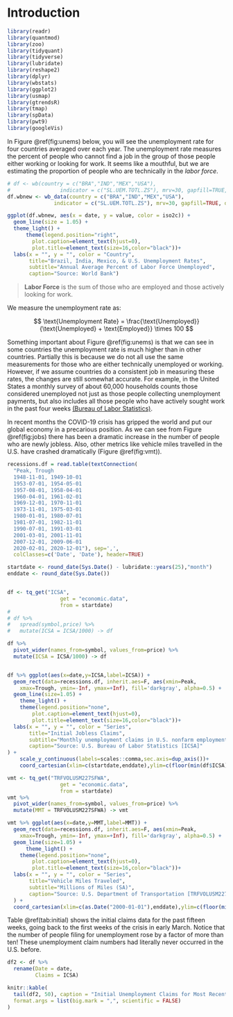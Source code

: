 # Introduction {#intro}

```r
library(readr)
library(quantmod)
library(zoo)
library(tidyquant)
library(tidyverse)
library(lubridate)
library(reshape2)
library(dplyr)
library(wbstats)
library(ggplot2)
library(usmap)
library(gtrendsR)
library(tmap)
library(spData)
library(pwt9)
library(googleVis)


```

In Figure \@ref(fig:unems) below, you will see the unemployment rate for four countries averaged over each year. The unemployment rate measures the percent of people who cannot find a job in the group of those people either working or looking for work. It seems like a mouthful, but we are estimating the proportion of people who are technically in the *labor force*. 

```r
# df <- wb(country = c("BRA","IND","MEX","USA"),
#                indicator = c("SL.UEM.TOTL.ZS"), mrv=30, gapfill=TRUE, POSIXct = TRUE)
df.wbnew <- wb_data(country = c("BRA","IND","MEX","USA"),
               indicator = c("SL.UEM.TOTL.ZS"), mrv=30, gapfill=TRUE, date_as_class_date = TRUE, return_wide = FALSE)

ggplot(df.wbnew, aes(x = date, y = value, color = iso2c)) + 
  geom_line(size = 1.05) +
  theme_light() +
      theme(legend.position="right",
        plot.caption=element_text(hjust=0),
        plot.title=element_text(size=16,color="black"))+
  labs(x = "", y = "", color = "Country", 
       title="Brazil, India, Mexico, & U.S. Unemployment Rates",
       subtitle="Annual Average Percent of Labor Force Unemployed",
       caption="Source: World Bank")


```
	

>**Labor Force** is the sum of those who are employed and those actively looking for work. 

We measure the unemployment rate as: 

$$ \text{Unemployment Rate} = \frac{\text{Unemployed}}{\text{Unemployed} + \text{Employed}} \times 100 $$

Something important about Figure \@ref(fig:unems) is that we can see in some countries the unemployment rate is much higher than in other countries. Partially this is because we do not all use the same measurements for those who are either technically unemployed or working. However, if we assume countries do a consistent job in measuring these rates, the changes are still somewhat accurate. For example, in the United States a monthly survey of about 60,000 households counts those considered unemployed not just as those people collecting unemployment payments, but also includes all those people who have actively sought work in the past four weeks [(Bureau of Labor Statistics)](https://www.bls.gov/cps/cps_htgm.htm). 

In recent months the COVID-19 crisis has gripped the world and put our global economy in a precarious position. As we can see from Figure \@ref(fig:jobs) there has been a dramatic increase in the number of people who are newly jobless. Also, other metrics like vehicle miles travelled in the U.S. have crashed dramatically (Figure \@ref(fig:vmt)). 

```r

recessions.df = read.table(textConnection(
  "Peak, Trough
  1948-11-01, 1949-10-01
  1953-07-01, 1954-05-01
  1957-08-01, 1958-04-01
  1960-04-01, 1961-02-01
  1969-12-01, 1970-11-01
  1973-11-01, 1975-03-01
  1980-01-01, 1980-07-01
  1981-07-01, 1982-11-01
  1990-07-01, 1991-03-01
  2001-03-01, 2001-11-01
  2007-12-01, 2009-06-01
  2020-02-01, 2020-12-01"), sep=',',
  colClasses=c('Date', 'Date'), header=TRUE)

startdate <- round_date(Sys.Date() - lubridate::years(25),"month")
enddate <- round_date(Sys.Date())


df <- tq_get("ICSA", 
                 get = "economic.data",
                 from = startdate)
# 
# df %>% 
#   spread(symbol,price) %>%
#   mutate(ICSA = ICSA/1000) -> df

df %>% 
  pivot_wider(names_from=symbol, values_from=price) %>% 
  mutate(ICSA = ICSA/1000) -> df


df %>% ggplot(aes(x=date,y=ICSA,label=ICSA)) + 
  geom_rect(data=recessions.df, inherit.aes=F, aes(xmin=Peak,
    xmax=Trough, ymin=-Inf, ymax=+Inf), fill='darkgray', alpha=0.5) +
  geom_line(size=1.05) +
    theme_light() +
    theme(legend.position="none",
        plot.caption=element_text(hjust=0),
        plot.title=element_text(size=16,color="black"))+
  labs(x = "", y = "", color = "Series", 
       title="Initial Jobless Claims",
       subtitle="Monthly unemployment claims in U.S. nonfarm employment (1000s, SA)",
       caption="Source: U.S. Bureau of Labor Statistics [ICSA]"
) + 
    scale_y_continuous(labels=scales::comma,sec.axis=dup_axis())+
    coord_cartesian(xlim=c(startdate,enddate),ylim=c(floor(min(df$ICSA)),ceiling(max(df$ICSA))))
```

```r
vmt <- tq_get("TRFVOLUSM227SFWA", 
                 get = "economic.data",
                 from = startdate)
vmt %>% 
  pivot_wider(names_from=symbol, values_from=price) %>% 
  mutate(MMT = TRFVOLUSM227SFWA) -> vmt

vmt %>% ggplot(aes(x=date,y=MMT,label=MMT)) + 
  geom_rect(data=recessions.df, inherit.aes=F, aes(xmin=Peak,
    xmax=Trough, ymin=-Inf, ymax=+Inf), fill='darkgray', alpha=0.5) +
  geom_line(size=1.05) +  
      theme_light() +
    theme(legend.position="none",
        plot.caption=element_text(hjust=0),
        plot.title=element_text(size=16,color="black"))+
  labs(x = "", y = "", color = "Series", 
       title="Vehicle Miles Traveled",
       subtitle="Millions of Miles (SA)",
       caption="Source: U.S. Department of Transportation [TRFVOLUSM227SFWA]"
  ) + 
  coord_cartesian(xlim=c(as.Date("2000-01-01"),enddate),ylim=c(floor(min(vmt$MMT)),ceiling(max(vmt$MMT))))

```

Table \@ref(tab:initial) shows the initial claims data for the past fifteen weeks, going back to the first weeks of the crisis in early March. Notice that the number of people filing for unemployment rose by a factor of more than ten! These unemployment claim numbers had literally never occurred in the U.S. before. 

```r
df2 <- df %>% 
  rename(Date = date,
         Claims = ICSA)

knitr::kable(
  tail(df2, 50), caption = "Initial Unemployment Claims for Most Recent 50 Weeks \n (1000's)", booktabs = TRUE, 
  format.args = list(big.mark = ",", scientific = FALSE)
)
```


